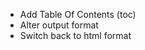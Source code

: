 ::: notes
-   Add Table Of Contents (toc)
-   Alter output format
-   Switch back to html format
:::
